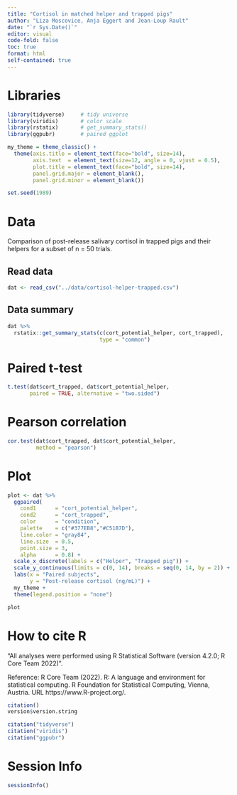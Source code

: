 ```yaml
---
title: "Cortisol in matched helper and trapped pigs"
author: "Liza Moscovice, Anja Eggert and Jean-Loup Rault"
date: "`r Sys.Date()`" 
editor: visual
code-fold: false
toc: true
format: html
self-contained: true
---
```


# Libraries

```r
library(tidyverse)     # tidy universe
library(viridis)       # color scale
library(rstatix)       # get_summary_stats()
library(ggpubr)        # paired ggplot
```

```r
my_theme = theme_classic() +
  theme(axis.title = element_text(face="bold", size=14),
        axis.text  = element_text(size=12, angle = 0, vjust = 0.5),
        plot.title = element_text(face="bold", size=14),
        panel.grid.major = element_blank(),
        panel.grid.minor = element_blank())
```

```r
set.seed(1989)
```

# Data

Comparison of post-release salivary cortisol in trapped pigs and their helpers for a subset of n = 50 trials.

## Read data

```r
dat <- read_csv("../data/cortisol-helper-trapped.csv")
```

## Data summary

```r
dat %>% 
  rstatix::get_summary_stats(c(cort_potential_helper, cort_trapped), 
                             type = "common")
```

# Paired t-test

```r
t.test(dat$cort_trapped, dat$cort_potential_helper,
       paired = TRUE, alternative = "two.sided")
```

# Pearson correlation

```r
cor.test(dat$cort_trapped, dat$cort_potential_helper,
         method = "pearson")
```

# Plot

```r
plot <- dat %>% 
  ggpaired(
    cond1      = "cort_potential_helper",
    cond2      = "cort_trapped",
    color      = "condition",
    palette    = c("#377EB8","#C51B7D"),
    line.color = "gray84",
    line.size  = 0.5,
    point.size = 3,
    alpha      = 0.8) +
  scale_x_discrete(labels = c("Helper", "Trapped pig")) + 
  scale_y_continuous(limits = c(0, 14), breaks = seq(0, 14, by = 2)) +
  labs(x = "Paired subjects",
       y = "Post-release cortisol (ng/mL)") + 
  my_theme +
  theme(legend.position = "none")
```

```r
plot
```

# How to cite R

"All analyses were performed using R Statistical Software (version 4.2.0; R Core Team 2022)".

Reference: R Core Team (2022). R: A language and environment for statistical computing. R Foundation for Statistical Computing, Vienna, Austria. URL https://www.R-project.org/.

```r
citation()
version$version.string
```

```r
citation("tidyverse")
citation("viridis")
citation("ggpubr")
```

# Session Info

```r
sessionInfo()
```
